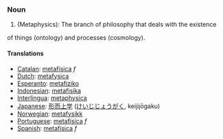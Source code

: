 ===Noun===

#(Metaphysics): The branch of philosophy that deals with the existence
of things (ontology) and processes (cosmology).

====Translations====
*[[Catalan]]: [[metafísica]] ''f''
*[[Dutch]]: [[metafysica]]
*[[Esperanto]]: [[metafiziko]]
*[[Indonesian]]: [[metafisika]]
*[[Interlingua]]: [[metaphysica]]
*[[Japanese]]: [[形而上学]] ([[けいじじょうがく]], keijijōgaku)
*[[Norwegian]]: [[metafysikk]]
*[[Portuguese]]: [[metafísica]] ''f''
*[[Spanish]]: [[metafísica]] ''f''